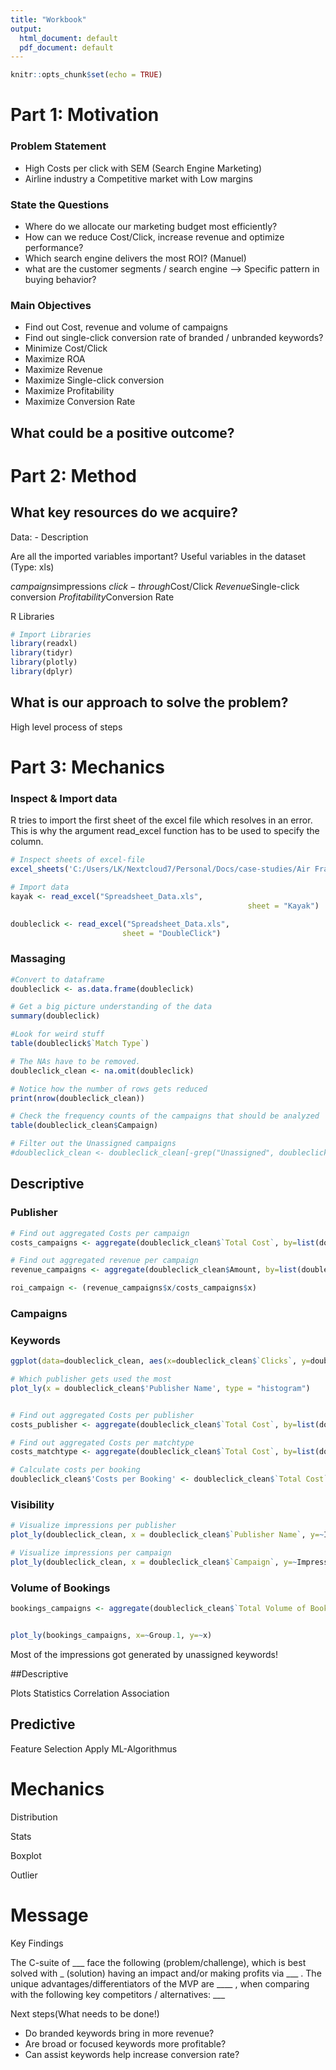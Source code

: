 ```yaml
---
title: "Workbook"
output:
  html_document: default
  pdf_document: default
---
```


```r
knitr::opts_chunk$set(echo = TRUE)
```

# Part 1: Motivation

### Problem Statement
- High Costs per click with SEM (Search Engine Marketing)
- Airline industry a Competitive market with Low margins

### State the Questions
- Where do we allocate our marketing budget most efficiently?
- How can we reduce Cost/Click, increase revenue and optimize performance? 
- Which search engine delivers the most ROI? (Manuel)
- what are the customer segments / search engine
  --> Specific pattern in buying behavior?

### Main Objectives
- Find out  Cost, revenue and volume of campaigns
- Find out single-click conversion rate of branded / unbranded keywords?
- Minimize Cost/Click
- Maximize ROA
- Maximize Revenue
- Maximize Single-click conversion
- Maximize Profitability
- Maximize Conversion Rate

## What could be a positive outcome?

# Part 2: Method

## What key resources do we acquire?

Data:
- Description


Are all the imported variables important?
Useful variables in the dataset (Type: xls)

$campaigns
$impressions
$click-through
$Cost/Click
$Revenue 
$Single-click conversion
$Profitability
$Conversion Rate



R Libraries

```r
# Import Libraries
library(readxl)
library(tidyr)
library(plotly)
library(dplyr)
```


## What is our approach to solve the problem?

High level process of steps 

# Part 3: Mechanics

### Inspect & Import data
R tries to import the first sheet of the excel file which resolves in an error. This is why the argument read_excel function has to be used to specify the column.

```r

# Inspect sheets of excel-file
excel_sheets('C:/Users/LK/Nextcloud7/Personal/Docs/case-studies/Air France/assets/Air France Case Spreadsheet Supplement.xls')
```

```r
# Import data
kayak <- read_excel("Spreadsheet_Data.xls", 
                                                     sheet = "Kayak")

doubleclick <- read_excel("Spreadsheet_Data.xls", 
                         sheet = "DoubleClick")

```

### Massaging

```r
#Convert to dataframe
doubleclick <- as.data.frame(doubleclick)

# Get a big picture understanding of the data
summary(doubleclick)

```

```r

#Look for weird stuff
table(doubleclick$`Match Type`)

# The NAs have to be removed.
doubleclick_clean <- na.omit(doubleclick)

# Notice how the number of rows gets reduced 
print(nrow(doubleclick_clean))

# Check the frequency counts of the campaigns that should be analyzed
table(doubleclick_clean$Campaign)

# Filter out the Unassigned campaigns 
#doubleclick_clean <- doubleclick_clean[-grep("Unassigned", doubleclick_clean$Campaign),]

```

## Descriptive

### Publisher
```r
# Find out aggregated Costs per campaign
costs_campaigns <- aggregate(doubleclick_clean$`Total Cost`, by=list(doubleclick_clean$Campaign), FUN=sum)

# Find out aggregated revenue per campaign
revenue_campaigns <- aggregate(doubleclick_clean$Amount, by=list(doubleclick_clean$Campaign), FUN=sum)

roi_campaign <- (revenue_campaigns$x/costs_campaigns$x)

```



### Campaigns



### Keywords

```r
ggplot(data=doubleclick_clean, aes(x=doubleclick_clean$`Clicks`, y=doubleclick_clean$`Impressions`, color=doubleclick_clean$`Match Type`)) + geom_point()

```


```r


# Which publisher gets used the most
plot_ly(x = doubleclick_clean$'Publisher Name', type = "histogram")


# Find out aggregated Costs per publisher
costs_publisher <- aggregate(doubleclick_clean$`Total Cost`, by=list(doubleclick_clean$`Publisher Name`), FUN=sum)

# Find out aggregated Costs per matchtype
costs_matchtype <- aggregate(doubleclick_clean$`Total Cost`, by=list(doubleclick_clean$`Match Type`), FUN=sum)

# Calculate costs per booking
doubleclick_clean$'Costs per Booking' <- doubleclick_clean$`Total Cost`/doubleclick_clean$`Total Volume of Bookings`

```

### Visibility

```r
# Visualize impressions per publisher
plot_ly(doubleclick_clean, x = doubleclick_clean$`Publisher Name`, y=~Impressions)

# Visualize impressions per campaign
plot_ly(doubleclick_clean, x = doubleclick_clean$`Campaign`, y=~Impressions, type='bar')
```

### Volume of Bookings

```r
bookings_campaigns <- aggregate(doubleclick_clean$`Total Volume of Bookings`, by=list(doubleclick_clean$Campaign), FUN=sum)


plot_ly(bookings_campaigns, x=~Group.1, y=~x)
```
Most of the impressions got generated by unassigned keywords!


##Descriptive

Plots
Statistics
Correlation
Association

## Predictive

Feature Selection
Apply ML-Algorithmus

# Mechanics

Distribution

Stats

Boxplot

Outlier

# Message

Key Findings

The C-suite of ___ face the following (problem/challenge), which is best solved with _ (solution) having an impact and/or making profits via ___ . The unique advantages/differentiators of the MVP are ____ , when comparing with the following key competitors / alternatives: ___

Next steps(What needs to be done!)

- Do branded keywords bring in more revenue?
- Are broad or focused keywords more profitable?
- Can assist keywords help increase conversion rate?

